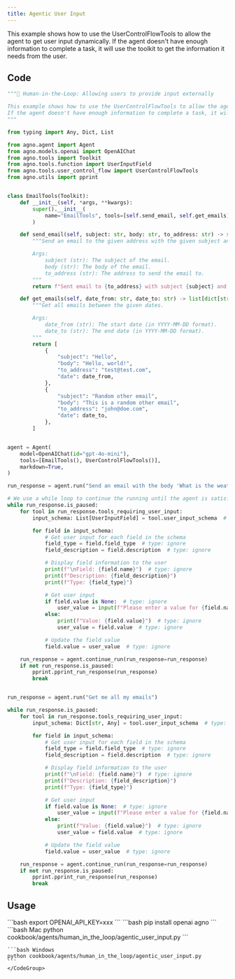 ```yaml
---
title: Agentic User Input
---
```


This example shows how to use the UserControlFlowTools to allow the agent to get user input dynamically. If the agent doesn't have enough information to complete a task, it will use the toolkit to get the information it needs from the user.

## Code

```python cookbook/agents/human_in_the_loop/agentic_user_input.py
"""🤝 Human-in-the-Loop: Allowing users to provide input externally

This example shows how to use the UserControlFlowTools to allow the agent to get user input dynamically.
If the agent doesn't have enough information to complete a task, it will use the toolkit to get the information it needs from the user.
"""

from typing import Any, Dict, List

from agno.agent import Agent
from agno.models.openai import OpenAIChat
from agno.tools import Toolkit
from agno.tools.function import UserInputField
from agno.tools.user_control_flow import UserControlFlowTools
from agno.utils import pprint


class EmailTools(Toolkit):
    def __init__(self, *args, **kwargs):
        super().__init__(
            name="EmailTools", tools=[self.send_email, self.get_emails], *args, **kwargs
        )

    def send_email(self, subject: str, body: str, to_address: str) -> str:
        """Send an email to the given address with the given subject and body.

        Args:
            subject (str): The subject of the email.
            body (str): The body of the email.
            to_address (str): The address to send the email to.
        """
        return f"Sent email to {to_address} with subject {subject} and body {body}"

    def get_emails(self, date_from: str, date_to: str) -> list[dict[str, str]]:
        """Get all emails between the given dates.

        Args:
            date_from (str): The start date (in YYYY-MM-DD format).
            date_to (str): The end date (in YYYY-MM-DD format).
        """
        return [
            {
                "subject": "Hello",
                "body": "Hello, world!",
                "to_address": "test@test.com",
                "date": date_from,
            },
            {
                "subject": "Random other email",
                "body": "This is a random other email",
                "to_address": "john@doe.com",
                "date": date_to,
            },
        ]


agent = Agent(
    model=OpenAIChat(id="gpt-4o-mini"),
    tools=[EmailTools(), UserControlFlowTools()],
    markdown=True,
)

run_response = agent.run("Send an email with the body 'What is the weather in Tokyo?'")

# We use a while loop to continue the running until the agent is satisfied with the user input
while run_response.is_paused:
    for tool in run_response.tools_requiring_user_input:
        input_schema: List[UserInputField] = tool.user_input_schema  # type: ignore

        for field in input_schema:
            # Get user input for each field in the schema
            field_type = field.field_type  # type: ignore
            field_description = field.description  # type: ignore

            # Display field information to the user
            print(f"\nField: {field.name}")  # type: ignore
            print(f"Description: {field_description}")
            print(f"Type: {field_type}")

            # Get user input
            if field.value is None:  # type: ignore
                user_value = input(f"Please enter a value for {field.name}: ")  # type: ignore
            else:
                print(f"Value: {field.value}")  # type: ignore
                user_value = field.value  # type: ignore

            # Update the field value
            field.value = user_value  # type: ignore

    run_response = agent.continue_run(run_response=run_response)
    if not run_response.is_paused:
        pprint.pprint_run_response(run_response)
        break


run_response = agent.run("Get me all my emails")

while run_response.is_paused:
    for tool in run_response.tools_requiring_user_input:
        input_schema: Dict[str, Any] = tool.user_input_schema  # type: ignore

        for field in input_schema:
            # Get user input for each field in the schema
            field_type = field.field_type  # type: ignore
            field_description = field.description  # type: ignore

            # Display field information to the user
            print(f"\nField: {field.name}")  # type: ignore
            print(f"Description: {field_description}")
            print(f"Type: {field_type}")

            # Get user input
            if field.value is None:  # type: ignore
                user_value = input(f"Please enter a value for {field.name}: ")  # type: ignore
            else:
                print(f"Value: {field.value}")  # type: ignore
                user_value = field.value  # type: ignore

            # Update the field value
            field.value = user_value  # type: ignore

    run_response = agent.continue_run(run_response=run_response)
    if not run_response.is_paused:
        pprint.pprint_run_response(run_response)
        break
```

## Usage

<Steps>
  <Snippet file="create-venv-step.mdx" />

  <Step title="Set your API keys">
    ```bash
    export OPENAI_API_KEY=xxx
    ```
  </Step>

  <Step title="Install libraries">
    ```bash
    pip install openai agno
    ```
  </Step>

  <Step title="Run Agent">
    <CodeGroup>
    ```bash Mac
    python cookbook/agents/human_in_the_loop/agentic_user_input.py
    ```

    ```bash Windows
    python cookbook/agents/human_in_the_loop/agentic_user_input.py
    ```
    </CodeGroup>
  </Step>
</Steps>